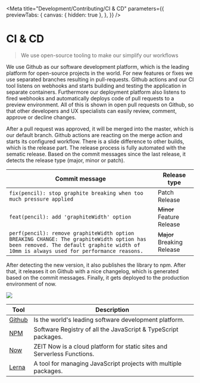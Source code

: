 
<Meta
  title="Development/Contributing/CI & CD"
  parameters={{
    previewTabs: {
      canvas: { hidden: true },
    },
  }}
/>

# CI & CD

> We use open-source tooling to make our simplify our workflows

We use Github as our software development platform, which is the leading platform for open-source projects in the world.
For new features or fixes we use separated branches resulting in pull-requests. Github actions and our CI tool listens on webhooks and starts building and testing the application in separate containers. Furthermore our deployment platform also listens to fired webhooks and automatically deploys code of pull requests to a preview environment. All of this is shown in open pull requests on Github, so that other developers and UX specialists can easily review, comment, approve or decline changes.

After a pull request was approved, it will be merged into the master, which is our default branch. Github actions are reacting on the merge action and starts its configured workflow. There is a slide difference to other builds, which is the release part. The release process is fully automated with the sematic release.
Based on the commit messages since the last release, it detects the release type (major, minor or patch).

| Commit message                                                                                                                                                                     | Release type               |
| ---------------------------------------------------------------------------------------------------------------------------------------------------------------------------------- | -------------------------- |
| `fix(pencil): stop graphite breaking when too much pressure applied`                                                                                                               | Patch Release              |
| `feat(pencil): add 'graphiteWidth' option`                                                                                                                                         | ~~Minor~~ Feature Release  |
| `perf(pencil): remove graphiteWidth option BREAKING CHANGE: The graphiteWidth option has been removed. The default graphite width of 10mm is always used for performance reasons.` | ~~Major~~ Breaking Release |

After detecting the new version, it also publishes the library to npm. After that, it releases it on Github with a nice changelog, which is generated based on the commit messages. Finally, it gets deployed to the production environment of now.

<img src={CiCdImage} />

| Tool                                    | Description                                                             |
| --------------------------------------- | ----------------------------------------------------------------------- |
| [Github](https://github.com/)           | Is the world's leading software development platform.                   |
| [NPM](https://www.npmjs.com/)           | Software Registry of all the JavaScript & TypeScript packages.          |
| [Now](https://zeit.co/)                 | ZEIT Now is a cloud platform for static sites and Serverless Functions. |
| [Lerna](https://github.com/lerna/lerna) | A tool for managing JavaScript projects with multiple packages.         |

<bal-doc-github link="/stories/development/contributing/01-01-architecture-ci-cd.stories.mdx"></bal-doc-github>
